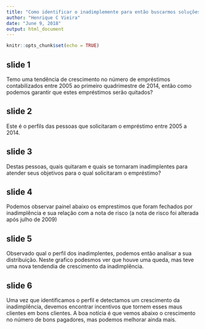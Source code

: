 ```yaml
---
title: "Como identificar o inadimplemente para então buscarmos soluções?"
author: "Henrique C Vieira"
date: "June 9, 2018"
output: html_document
---
```


```r
knitr::opts_chunk$set(echo = TRUE)
```

## slide 1
Temo uma tendência de crescimento no número de empréstimos contabilizados entre 2005 ao primeiro quadrimestre de 2014, então como podemos garantir que estes empréstimos serão quitados?

## slide 2
Este é o perfils das pessoas que solicitaram o empréstimo entre 2005 a 2014.

## slide 3
Destas pessoas, quais quitaram e quais se tornaram inadimplentes para atender seus objetivos para o qual solicitaram o empréstimo?

## slide 4
Podemos observar painel abaixo os emprestimos que foram fechados por inadimplência e sua relação com a nota de risco (a nota de risco foi alterada após julho de 2009)

## slide 5
Observado qual o perfil dos inadimplentes, podemos então analisar a sua distribuição. Neste grafico podesmos ver que houve uma queda, mas teve uma nova tendendia de crescimento da inadimplência.

## slide 6
Uma vez que identificamos o perfil e detectamos um crescimento da inadimplência, devemos encontrar incentivos que tornem esses maus clientes em bons clientes. A boa notícia é que vemos abaixo o crescimento no número de bons pagadores, mas podemos melhorar ainda mais.


